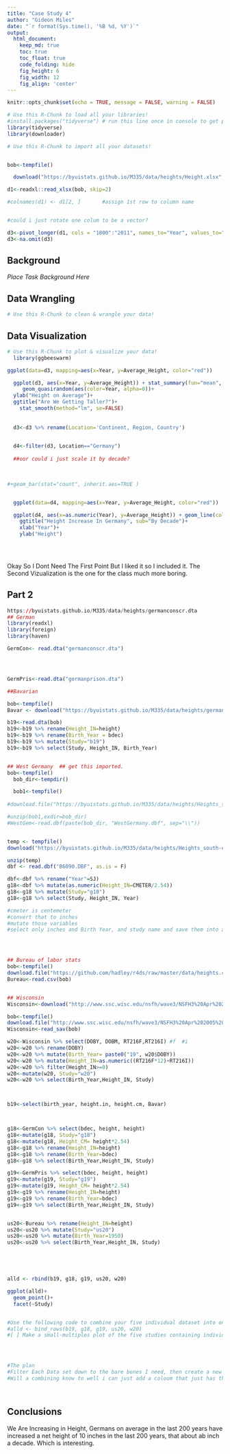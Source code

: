```yaml
---
title: "Case Study 4"
author: "Gideon Miles"
date: "`r format(Sys.time(), '%B %d, %Y')`"
output:
  html_document:  
    keep_md: true
    toc: true
    toc_float: true
    code_folding: hide
    fig_height: 6
    fig_width: 12
    fig_align: 'center'
---
```


```r
knitr::opts_chunk$set(echo = TRUE, message = FALSE, warning = FALSE)
```

```r
# Use this R-Chunk to load all your libraries!
#install.packages("tidyverse") # run this line once in console to get package
library(tidyverse)
library(downloader)
```

```r
# Use this R-Chunk to import all your datasets!


bob<-tempfile()

  download("https://byuistats.github.io/M335/data/heights/Height.xlsx", bob, mode="wb")

d1<-readxl::read_xlsx(bob, skip=2)

#colnames(d1) <- d1[2, ]       #assign 1st row to column name


#could i just rotate one colum to be a vector?

d3<-pivot_longer(d1, cols = "1800":"2011", names_to="Year", values_to="Average_Height")
d3<-na.omit(d3)

```

## Background

_Place Task Background Here_

## Data Wrangling

```r
# Use this R-Chunk to clean & wrangle your data!

```

## Data Visualization

```r
# Use this R-Chunk to plot & visualize your data!
  library(ggbeeswarm)

ggplot(data=d3, mapping=aes(x=Year, y=Average_Height, color="red"))

  ggplot(d3, aes(x=Year, y=Average_Height)) + stat_summary(fun="mean", geom="bar")+
     geom_quasirandom(aes(color=Year, alpha=0))+
  ylab("Height on Average")+
  ggtitle("Are We Getting Taller?")+
    stat_smooth(method="lm", se=FALSE)
  
  
  d3<-d3 %>% rename(Location='Continent, Region, Country')

  
  d4<-filter(d3, Location=="Germany")
 
  ##oor could i just scale it by decade?
  

  
#+geom_bar(stat="count", inherit.aes=TRUE )


  ggplot(data=d4, mapping=aes(x=Year, y=Average_Height, color="red"))

  ggplot(d4, aes(x=as.numeric(Year), y=Average_Height)) + geom_line(color="blue")+
    ggtitle("Height Increase In Germany", sub="By Decade")+
    xlab("Year")+
    ylab("Height")

  
  
```

Okay So I Dont Need The First Point But I liked it so I included it.  The Second Vizualization is the one for the class much more boring.


## Part 2

```r
https://byuistats.github.io/M335/data/heights/germanconscr.dta
## German
library(readxl)
library(foreign)
library(haven)

GermCon<- read.dta("germanconscr.dta")




GermPris<-read.dta("germanprison.dta")

##Bavarian

bob<-tempfile()
Bavar <- download("https://byuistats.github.io/M335/data/heights/germanprison.dta?raw=true", destfile= bob, mode="wb")

b19<-read.dta(bob)
b19<-b19 %>% rename(Height_IN=height)
b19<-b19 %>% rename(Birth_Year = bdec)
b19<-b19 %>% mutate(Study="b19")
b19<-b19 %>% select(Study, Height_IN, Birth_Year)


## West Germany  ## get this imported.
bob<-tempfile()
  bob_dir<-tempdir()

  bob1<-tempfile()
  
#download.file("https://byuistats.github.io/M335/data/heights/Heights_south-east.zip", destfile=bob1, mode= "wb")

#unzip(bob1,exdir=bob_dir)
#WestGem<-read.dbf(paste(bob_dir, "WestGermany.dbf", sep="\\"))


temp <- tempfile()
download("https://byuistats.github.io/M335/data/heights/Heights_south-east.zip?raw=true", temp, mode = "wb")

unzip(temp) 
dbf <- read.dbf("B6090.DBF", as.is = F)

dbf<-dbf %>% rename("Year"=SJ)
g18<-dbf %>% mutate(as.numeric(Height_IN=CMETER/2.54))
g18<-g18 %>% mutate(Study="g18")
g18<-g18 %>% select(Study, Height_IN, Year)

#cmeter is centemeter
#convert that to inches
#mutate those variables
#select only inches and Birth Year, and study name and save them into a new variable called ___




## Bureau of labor stats
bob<-tempfile()
download.file("https://github.com/hadley/r4ds/raw/master/data/heights.csv",destfile=bob,mode= "wb")
Bureau<-read.csv(bob)


## Wisconsin
Wisconsin<-download("http://www.ssc.wisc.edu/nsfh/wave3/NSFH3%20Apr%202005%20release/main05022005.sav", destfile=bob, mode= "wb")

bob<-tempfile()
download.file("http://www.ssc.wisc.edu/nsfh/wave3/NSFH3%20Apr%202005%20release/main05022005.sav?raw=true",destfile=bob,mode= "wb")
Wisconsin<-read_sav(bob)

w20<-Wisconsin %>% select(DOBY, DOBM, RT216F,RT216I) #f  #i
w20<-w20 %>% rename(DOBY)
w20<-w20 %>% mutate(Birth_Year= paste0("19", w20$DOBY))
w20<-w20 %>% mutate(Height_IN=as.numeric((RT216F*12)+RT216I))
w20<-w20 %>% filter(Height_IN>=0)
w20<-mutate(w20, Study="w20")
w20<-w20 %>% select(Birth_Year,Height_IN, Study)



b19<-select(birth_year, height.in, height.cm, Bavar)



g18<-GermCon %>% select(bdec, height, height)
g18<-mutate(g18, Study="g18")
g18<-mutate(g18, Height_CM= height*2.54)
g18<-g18 %>% rename(Height_IN=height)
g18<-g18 %>% rename(Birth_Year=bdec)
g18<-g18 %>% select(Birth_Year,Height_IN, Study)

g19<-GermPris %>% select(bdec, height, height)
g19<-mutate(g19, Study="g19")
g19<-mutate(g19, Height_CM= height*2.54)
g19<-g19 %>% rename(Height_IN=height)
g19<-g19 %>% rename(Birth_Year=bdec)
g19<-g19 %>% select(Birth_Year,Height_IN, Study)


us20<-Bureau %>% rename(Height_IN=height)
us20<-us20 %>% mutate(Study="us20")
us20<-us20 %>% mutate(Birth_Year=1950)
us20<-us20 %>% select(Birth_Year,Height_IN, Study)





alld <- rbind(b19, g18, g19, us20, w20)

ggplot(alld)+
  geom_point()+
  facet(~Study)


#Use the following code to combine your five individual dataset into one dataset
#alld <- bind_rows(b19, g18, g19, us20, w20)
#[ ] Make a small-multiples plot of the five studies containing individual heights to examine the question of height distribution across centuries




#The plan
#Filter Each Data set down to the bare bones I need, then create a new dataset by grouping them by the old data set
#Will a combining know to well i can just add a coloum that just has the name, yeah that works.



```



```r

```


## Conclusions

We Are Increasing in Height, Germans on average in the last 200 years have increased a net height of 10 inches in the last 200 years, that about ab inch a decade.  Which is interesting.
